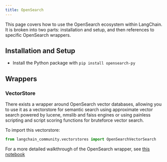 ```yaml
---
title: OpenSearch
---
```


This page covers how to use the OpenSearch ecosystem within LangChain.
It is broken into two parts: installation and setup, and then references to specific OpenSearch wrappers.

## Installation and Setup
- Install the Python package with `pip install opensearch-py`
## Wrappers

### VectorStore

There exists a wrapper around OpenSearch vector databases, allowing you to use it as a vectorstore
for semantic search using approximate vector search powered by lucene, nmslib and faiss engines
or using painless scripting and script scoring functions for bruteforce vector search.

To import this vectorstore:
```python
from langchain_community.vectorstores import OpenSearchVectorSearch
```

For a more detailed walkthrough of the OpenSearch wrapper, see [this notebook](/oss/integrations/vectorstores/opensearch)
